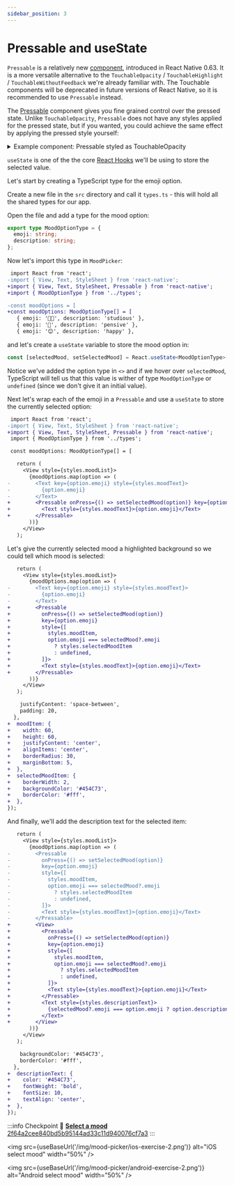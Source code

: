 ```yaml
---
sidebar_position: 3
---
```



# Pressable and useState

`Pressable` is a relatively new [component](https://reactnative.dev/docs/pressable), introduced in React Native 0.63. It is a more versatile alternative to the `TouchableOpacity` / `TouchableHighlight` / `TouchableWithoutFeedback` we're already familiar with. The Touchable components will be deprecated in future versions of React Native, so it is recommended to use `Pressable` instead.

The [Pressable](https://reactnative.dev/docs/pressable) component gives you fine grained control over the pressed state. Unlike `TouchableOpacity`, `Pressable` does not have any styles applied for the pressed state, but if you wanted, you could achieve the same effect by applying the pressed style yourself:

<details><summary>Example component: Pressable styled as TouchableOpacity</summary>
<p>

```tsx title="src/components/PressableArea.tsx"
import React from 'react';
import { Pressable, PressableProps } from 'react-native';

export const PressableArea: React.FC<PressableProps> = ({
  children,
  style,
  ...rest
}) => {
  return (
    <Pressable
      {...rest}
      style={(args) => {
        const appliedStyle = typeof style === 'function' ? style(args) : style;
        if (args.pressed) {
          return [appliedStyle, { opacity: 0.9 }];
        }
        return appliedStyle;
      }}
    >
      {children}
    </Pressable>
  );
};
```

</p>
</details>

`useState` is one of the the core [React Hooks](https://reactjs.org/docs/hooks-intro.html) we'll be using to store the selected value.

Let's start by creating a TypeScript type for the emoji option.

Create a new file in the `src` directory and call it `types.ts` - this will hold all the shared types for our app.

Open the file and add a type for the mood option:

```ts title="src/types.ts"
export type MoodOptionType = {
  emoji: string;
  description: string;
};
```

Now let's import this type in `MoodPicker`:

```diff title="src/components/MoodPicker.tsx"
 import React from 'react';
-import { View, Text, StyleSheet } from 'react-native';
+import { View, Text, StyleSheet, Pressable } from 'react-native';
+import { MoodOptionType } from '../types';

-const moodOptions = [
+const moodOptions: MoodOptionType[] = [
   { emoji: '🧑‍💻', description: 'studious' },
   { emoji: '🤔', description: 'pensive' },
   { emoji: '😊', description: 'happy' },

```

and let's create a `useState` variable to store the mood option in:

```ts
const [selectedMood, setSelectedMood] = React.useState<MoodOptionType>();
```

Notice we've added the option type in `<>` and if we hover over `selectedMood`, TypeScript will tell us that this value is wither of type `MoodOptionType` or `undefined` (since we don't give it an initial value).

Next let's wrap each of the emoji in a `Pressable` and use a `useState` to store the currently selected option:

```diff title="src/components/MoodPicker.tsx"
 import React from 'react';
-import { View, Text, StyleSheet } from 'react-native';
+import { View, Text, StyleSheet, Pressable } from 'react-native';
 import { MoodOptionType } from '../types';

 const moodOptions: MoodOptionType[] = [

```

```diff title="src/components/MoodPicker.tsx"
   return (
     <View style={styles.moodList}>
       {moodOptions.map(option => (
-        <Text key={option.emoji} style={styles.moodText}>
-          {option.emoji}
-        </Text>
+        <Pressable onPress={() => setSelectedMood(option)} key={option.emoji}>
+          <Text style={styles.moodText}>{option.emoji}</Text>
+        </Pressable>
       ))}
     </View>
   );
```

Let's give the currently selected mood a highlighted background so we could tell which mood is selected:

```diff title="src/components/MoodPicker.tsx"
   return (
     <View style={styles.moodList}>
       {moodOptions.map(option => (
-        <Text key={option.emoji} style={styles.moodText}>
-          {option.emoji}
-        </Text>
+        <Pressable
+          onPress={() => setSelectedMood(option)}
+          key={option.emoji}
+          style={[
+            styles.moodItem,
+            option.emoji === selectedMood?.emoji
+              ? styles.selectedMoodItem
+              : undefined,
+          ]}>
+          <Text style={styles.moodText}>{option.emoji}</Text>
+        </Pressable>
       ))}
     </View>
   );
```

```diff title="src/components/MoodPicker.tsx"
    justifyContent: 'space-between',
    padding: 20,
  },
+  moodItem: {
+    width: 60,
+    height: 60,
+    justifyContent: 'center',
+    alignItems: 'center',
+    borderRadius: 30,
+    marginBottom: 5,
+  },
+  selectedMoodItem: {
+    borderWidth: 2,
+    backgroundColor: '#454C73',
+    borderColor: '#fff',
+  },
});

```

And finally, we'll add the description text for the selected item:

```diff title="src/components/MoodPicker.tsx"
   return (
     <View style={styles.moodList}>
       {moodOptions.map(option => (
-        <Pressable
-          onPress={() => setSelectedMood(option)}
-          key={option.emoji}
-          style={[
-            styles.moodItem,
-            option.emoji === selectedMood?.emoji
-              ? styles.selectedMoodItem
-              : undefined,
-          ]}>
-          <Text style={styles.moodText}>{option.emoji}</Text>
-        </Pressable>
+        <View>
+          <Pressable
+            onPress={() => setSelectedMood(option)}
+            key={option.emoji}
+            style={[
+              styles.moodItem,
+              option.emoji === selectedMood?.emoji
+                ? styles.selectedMoodItem
+                : undefined,
+            ]}>
+            <Text style={styles.moodText}>{option.emoji}</Text>
+          </Pressable>
+          <Text style={styles.descriptionText}>
+            {selectedMood?.emoji === option.emoji ? option.description : ' '}
+          </Text>
+        </View>
       ))}
     </View>
   );

```

```diff title="src/components/MoodPicker.tsx"
    backgroundColor: '#454C73',
    borderColor: '#fff',
  },
+  descriptionText: {
+    color: '#454C73',
+    fontWeight: 'bold',
+    fontSize: 10,
+    textAlign: 'center',
+  },
});
```

:::info Checkpoint 🔗
[**Select a mood** 2f64a2cee840bd5b95144ad33c11d940076cf7a3](https://github.com/kadikraman/MoodTracker/commit/2f64a2cee840bd5b95144ad33c11d940076cf7a3)
:::

<img
  src={useBaseUrl('/img/mood-picker/ios-exercise-2.png')}
  alt="iOS select mood"
  width="50%"
/>

<img
  src={useBaseUrl('/img/mood-picker/android-exercise-2.png')}
  alt="Android select mood"
  width="50%"
/>
